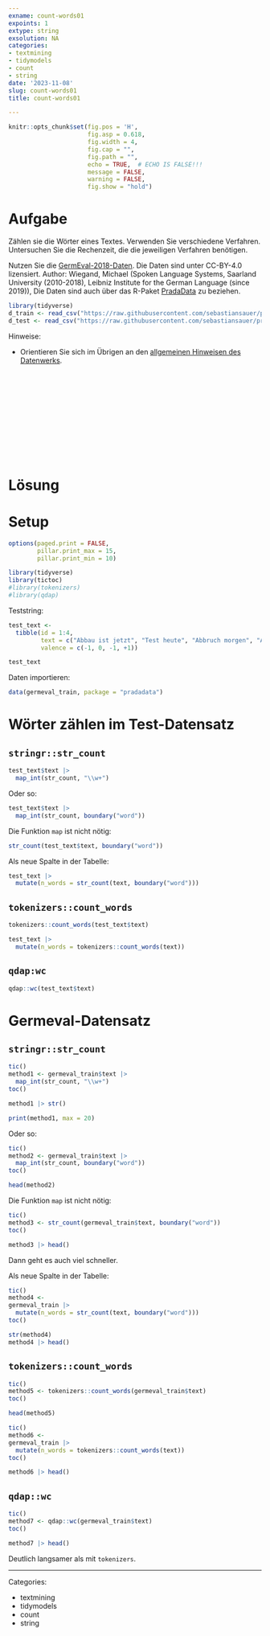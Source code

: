 ```yaml
---
exname: count-words01
expoints: 1
extype: string
exsolution: NA
categories:
- textmining
- tidymodels
- count
- string
date: '2023-11-08'
slug: count-words01
title: count-words01

---
```




```r
knitr::opts_chunk$set(fig.pos = 'H',
                      fig.asp = 0.618,
                      fig.width = 4,
                      fig.cap = "", 
                      fig.path = "",
                      echo = TRUE,  # ECHO IS FALSE!!!
                      message = FALSE,
                      warning = FALSE,
                      fig.show = "hold")
```



# Aufgabe

Zählen sie die Wörter eines Textes. Verwenden Sie verschiedene Verfahren.
Untersuchen Sie die Rechenzeit, die die jeweiligen Verfahren benötigen.

Nutzen Sie die [GermEval-2018-Daten](https://heidata.uni-heidelberg.de/dataset.xhtml?persistentId=doi:10.11588/data/0B5VML).
Die Daten sind unter CC-BY-4.0 lizensiert. Author: Wiegand, Michael (Spoken Language Systems, Saarland University (2010-2018), Leibniz Institute for the German Language (since 2019)),
Die Daten sind auch über das R-Paket [PradaData](https://github.com/sebastiansauer/pradadata/tree/master/data-raw/GermEval-2018-Data-master) zu beziehen.


```r
library(tidyverse)
d_train <- read_csv("https://raw.githubusercontent.com/sebastiansauer/pradadata/master/data-raw/germeval_train.csv")
d_test <- read_csv("https://raw.githubusercontent.com/sebastiansauer/pradadata/master/data-raw/germeval_test.csv")
```


Hinweise:

- Orientieren Sie sich im Übrigen an den [allgemeinen Hinweisen des Datenwerks](https://datenwerk.netlify.app/hinweise).





</br>
</br>
</br>
</br>
</br>
</br>
</br>
</br>
</br>
</br>

# Lösung



# Setup

```r
options(paged.print = FALSE,
        pillar.print_max = 15, 
        pillar.print_min = 10)
```




```r
library(tidyverse)
library(tictoc)
#library(tokenizers)
#library(qdap)
```


Teststring:

```r
test_text <-
  tibble(id = 1:4,
         text = c("Abbau ist jetzt", "Test heute", "Abbruch morgen", "Abmachung lore ipsum"),
         valence = c(-1, 0, -1, +1))

test_text
```


Daten importieren:

```r
data(germeval_train, package = "pradadata")
```



# Wörter zählen im Test-Datensatz



## `stringr::str_count`



```r
test_text$text |> 
  map_int(str_count, "\\w+")
```

Oder so:

```r
test_text$text |> 
  map_int(str_count, boundary("word"))
```


Die Funktion `map` ist nicht nötig:

```r
str_count(test_text$text, boundary("word"))
```


Als neue Spalte in der Tabelle:

```r
test_text |> 
  mutate(n_words = str_count(text, boundary("word")))
```




## `tokenizers::count_words`




```r
tokenizers::count_words(test_text$text)
```

```r
test_text |> 
  mutate(n_words = tokenizers::count_words(text))
```



## `qdap:wc`


```r
qdap::wc(test_text$text)
```



# Germeval-Datensatz





## `stringr::str_count`



```r
tic()
method1 <- germeval_train$text |> 
  map_int(str_count, "\\w+")
toc()

method1 |> str()
```

```r
print(method1, max = 20)
```


Oder so:

```r
tic()
method2 <- germeval_train$text |> 
  map_int(str_count, boundary("word"))
toc()
```


```r
head(method2)
```


Die Funktion `map` ist nicht nötig:

```r
tic()
method3 <- str_count(germeval_train$text, boundary("word"))
toc()
```


```r
method3 |> head()
```



Dann geht es auch viel schneller.

Als neue Spalte in der Tabelle:

```r
tic()
method4 <- 
germeval_train |> 
  mutate(n_words = str_count(text, boundary("word")))
toc()
```


```r
str(method4)
method4 |> head()
```


## `tokenizers::count_words`




```r
tic()
method5 <- tokenizers::count_words(germeval_train$text)
toc()

head(method5)
```

```r
tic()
method6 <-
germeval_train |> 
  mutate(n_words = tokenizers::count_words(text))
toc()

method6 |> head()
```



## `qdap::wc`


```r
tic()
method7 <- qdap::wc(germeval_train$text)
toc()

method7 |> head()
```

Deutlich langsamer als mit `tokenizers`.




---

Categories: 

- textmining
- tidymodels
- count
- string

